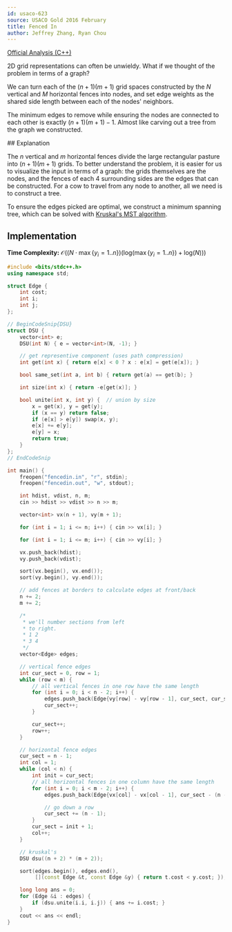 ```yaml
---
id: usaco-623
source: USACO Gold 2016 February
title: Fenced In
author: Jeffrey Zhang, Ryan Chou
---
```


[Official Analysis (C++)](http://www.usaco.org/current/data/sol_fencedin_gold_feb16.html)


<Spoiler title="Hint 1">

2D grid representations can often be unwieldy. What if we thought of the problem in terms of a graph?

</Spoiler>

<Spoiler title="Hint 2">

We can turn each of the $(n+1)(m+1)$ grid spaces constructed by the $N$ vertical and $M$ horizontal fences into nodes, and set edge weights as the shared side length between each of the nodes' neighbors.

</Spoiler>

<Spoiler title="Hint 3">

The minimum edges to remove while ensuring the nodes are connected to each other is exactly $(n+1)(m+1) - 1$. Almost like carving out a tree from the graph we constructed.

</Spoiler>

<Spoiler title="Solution">
## Explanation

The $n$ vertical and $m$ horizontal fences divide the large rectangular pasture into $(n+1)(m+1)$ grids. To better understand the problem, it is easier for us to visualize the input in terms of a graph: the grids themselves are the nodes, and the fences of each 4 surrounding sides are the edges that can be constructed. For a cow to travel from any node to another, all we need is to construct a tree.

To ensure the edges picked are optimal, we construct a minimum spanning tree, which can be solved with [Kruskal's MST algorithm](/gold/mst#kruskals).

## Implementation

**Time Complexity:** $\mathcal{O}((N \cdot  \max \{ y_i = 1 .. n \}
)(\text{log}(\max \{ y_i = 1 .. n \})+\text{log}(N)))$

<LanguageSection>
<CPPSection>

```cpp
#include <bits/stdc++.h>
using namespace std;

struct Edge {
	int cost;
	int i;
	int j;
};

// BeginCodeSnip{DSU}
struct DSU {
	vector<int> e;
	DSU(int N) { e = vector<int>(N, -1); }

	// get representive component (uses path compression)
	int get(int x) { return e[x] < 0 ? x : e[x] = get(e[x]); }

	bool same_set(int a, int b) { return get(a) == get(b); }

	int size(int x) { return -e[get(x)]; }

	bool unite(int x, int y) {  // union by size
		x = get(x), y = get(y);
		if (x == y) return false;
		if (e[x] > e[y]) swap(x, y);
		e[x] += e[y];
		e[y] = x;
		return true;
	}
};
// EndCodeSnip

int main() {
	freopen("fencedin.in", "r", stdin);
	freopen("fencedin.out", "w", stdout);

	int hdist, vdist, n, m;
	cin >> hdist >> vdist >> n >> m;

	vector<int> vx(n + 1), vy(m + 1);

	for (int i = 1; i <= n; i++) { cin >> vx[i]; }

	for (int i = 1; i <= m; i++) { cin >> vy[i]; }

	vx.push_back(hdist);
	vy.push_back(vdist);

	sort(vx.begin(), vx.end());
	sort(vy.begin(), vy.end());

	// add fences at borders to calculate edges at front/back
	n += 2;
	m += 2;

	/*
	 * we'll number sections from left
	 * to right.
	 * 1 2
	 * 3 4
	 */
	vector<Edge> edges;

	// vertical fence edges
	int cur_sect = 0, row = 1;
	while (row < m) {
		// all vertical fences in one row have the same length
		for (int i = 0; i < n - 2; i++) {
			edges.push_back(Edge{vy[row] - vy[row - 1], cur_sect, cur_sect + 1});
			cur_sect++;
		}

		cur_sect++;
		row++;
	}

	// horizontal fence edges
	cur_sect = n - 1;
	int col = 1;
	while (col < n) {
		int init = cur_sect;
		// all horizontal fences in one column have the same length
		for (int i = 0; i < m - 2; i++) {
			edges.push_back(Edge{vx[col] - vx[col - 1], cur_sect - (n - 1), cur_sect});

			// go down a row
			cur_sect += (n - 1);
		}
		cur_sect = init + 1;
		col++;
	}

	// kruskal's
	DSU dsu((n + 2) * (m + 2));

	sort(edges.begin(), edges.end(),
	     [](const Edge &t, const Edge &y) { return t.cost < y.cost; });

	long long ans = 0;
	for (Edge &i : edges) {
		if (dsu.unite(i.i, i.j)) { ans += i.cost; }
	}
	cout << ans << endl;
}
```
</CPPSection>
</LanguageSection>

</Spoiler>
